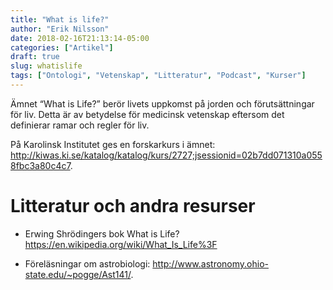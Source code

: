 ```yaml
---
title: "What is life?"
author: "Erik Nilsson"
date: 2018-02-16T21:13:14-05:00
categories: ["Artikel"]
draft: true
slug: whatislife
tags: ["Ontologi", "Vetenskap", "Litteratur", "Podcast", "Kurser"]
---
```


Ämnet "What is Life?" berör livets uppkomst på jorden och förutsättningar för liv. Detta är av betydelse för medicinsk vetenskap eftersom det definierar ramar och regler för liv. 

På Karolinsk Institutet ges en forskarkurs i ämnet: <http://kiwas.ki.se/katalog/katalog/kurs/2727;jsessionid=02b7dd071310a0558fbc3a80c4c7>.

# Litteratur och andra resurser

- Erwing Shrödingers bok  What is Life? <https://en.wikipedia.org/wiki/What_Is_Life%3F>

- Föreläsningar om astrobiologi: <http://www.astronomy.ohio-state.edu/~pogge/Ast141/>.

